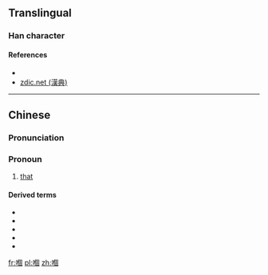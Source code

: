 ==Translingual==

===Han character===
{{Han char|rn=30|rad=口|as=10|sn=13|canj=ROWR|four=66000|ids=⿰口個}}

====References====
* {{Han ref|uh=55F0}}
* [http://www.zdic.net/z/16/js/55F0.htm zdic.net (漢典)]

----

==Chinese==
{{zh-forms|s=𠮶}}

===Pronunciation===
{{zh-pron
|m=gě
|c=go2,go3
|cat=pronoun
}}

===Pronoun===
{{zh-pronoun}}

# {{context|Cantonese|lang=zh|sort=口10}} [[that]]

====Derived terms====
* {{zh-l|嗰個|that}}
* {{zh-l|嗰便|there}}
* {{zh-l|嗰啲|those}}
* {{zh-l|嗰次|that time}}
* {{zh-l|嗰陣|at the time}}

[[fr:嗰]]
[[pl:嗰]]
[[zh:嗰]]